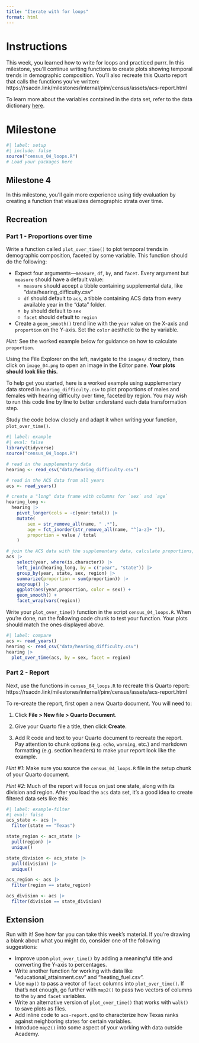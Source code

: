 ```yaml
---
title: "Iterate with for loops"
format: html
---
```


# Instructions

This week, you learned how to write for loops and practiced purrr. In this milestone, you'll continue writing functions to create plots showing temporal trends in demographic composition. You'll also recreate this Quarto report that calls the functions you've written: https://rsacdn.link/milestones/internal/pinr/census/assets/acs-report.html

To learn more about the variables contained in the data set, refer to the data dictionary [here](https://rsacdn.link/milestones/internal/pinr/census/assets/census_dictionary.html){target="_blank" rel="noopener noreferrer"}.

# Milestone

```r
#| label: setup
#| include: false
source("census_04_loops.R")
# Load your packages here

```

## Milestone 4

In this milestone, you'll gain more experience using tidy evaluation by creating a function that visualizes demographic strata over time.

## Recreation

### Part 1 - Proportions over time

Write a function called `plot_over_time()` to plot temporal trends in demographic composition, faceted by some variable. This function should do the following:

* Expect four arguments---`measure`, `df`, `by`, and `facet`. Every argument but `measure` should have a default value:
  * `measure` should accept a tibble containing supplemental data, like "data/hearing_difficulty.csv"
  * `df` should default to `acs`, a tibble containing ACS data from every available year in the "data" folder.
  * `by` should default to `sex`
  * `facet` should default to `region`
  
* Create a `geom_smooth()` trend line with the `year` value on the X-axis and `proportion` on the Y-axis. Set the `color` aesthetic to the `by` variable. 

*Hint:* See the worked example below for guidance on how to calculate `proportion`.

Using the File Explorer on the left, navigate to the `images/` directory, then click on `image_04.png` to open an image in the Editor pane. **Your plots should look like this.**

To help get you started, here is a worked example using supplementary data stored in `hearing_difficulty.csv` to plot proportions of males and females with hearing difficulty over time, faceted by region. You may wish to run this code line by line to better understand each data transformation step. 

Study the code below closely and adapt it when writing your function, `plot_over_time()`.

```r
#| label: example
#| eval: false
library(tidyverse)
source("census_04_loops.R")

# read in the supplementary data
hearing <- read_csv("data/hearing_difficulty.csv") 

# read in the ACS data from all years
acs <- read_years() 

# create a "long" data frame with columns for `sex` and `age`
hearing_long <- 
  hearing |> 
    pivot_longer(cols = -c(year:total)) |> 
    mutate(
        sex = str_remove_all(name, " .*"),
        age = fct_inorder(str_remove_all(name, "^[a-z]+ ")),
        proportion = value / total
    )

# join the ACS data with the supplementary data, calculate proportions, and plot
acs |> 
    select(year, where(is.character)) |> 
    left_join(hearing_long, by = c("year", "state")) |> 
    group_by(year, state, sex, region) |> 
    summarize(proportion = sum(proportion)) |>
    ungroup() |> 
    ggplot(aes(year,proportion, color = sex)) +
    geom_smooth() + 
    facet_wrap(vars(region))
```

Write your `plot_over_time()` function in the script `census_04_loops.R`. When you're done, run the following code chunk to test your function. Your plots should match the ones displayed above.

```r
#| label: compare
acs <- read_years()
hearing <- read_csv("data/hearing_difficulty.csv")
hearing |> 
  plot_over_time(acs, by = sex, facet = region)
```

### Part 2 - Report

Next, use the functions in `census_04_loops.R` to recreate this Quarto report: 
https://rsacdn.link/milestones/internal/pinr/census/assets/acs-report.html

To re-create the report, first open a new Quarto document. You will need to: 

1. Click **File > New file > Quarto Document**. 

2. Give your Quarto file a title, then click **Create**. 

3. Add R code and text to your Quarto document to recreate the report. Pay attention to chunk options (e.g. `echo`, `warning`, etc.) and markdown formatting (e.g. section headers) to make your report look like the example. 

*Hint #1*: Make sure you source the `census_04_loops.R` file in the setup chunk of your Quarto document.

*Hint #2*: Much of the report will focus on just one state, along with its division and region. After you load the `acs` data set, it's a good idea to create filtered data sets like this:

```r
#| label: example-filter
#| eval: false
acs_state <- acs |> 
  filter(state == "Texas")

state_region <- acs_state |> 
  pull(region) |> 
  unique()

state_division <- acs_state |> 
  pull(division) |> 
  unique()

acs_region <- acs |> 
  filter(region == state_region)

acs_division <- acs |> 
  filter(division == state_division)
```

## Extension

Run with it! See how far you can take this week's material. If you're drawing a blank about what you might do, consider one of the following suggestions:

* Improve upon `plot_over_time()` by adding a meaningful title and converting the Y-axis to percentages.
* Write another function for working with data like "educational_attainment.csv" and "heating_fuel.csv".
* Use `map()` to pass a vector of `facet` columns into `plot_over_time()`. If that's not enough, go further with `map2()` to pass two vectors of columns to the `by` and `facet` variables.
* Write an alternative version of `plot_over_time()` that works with `walk()` to save plots as files.
* Add inline code to `acs-report.qmd` to characterize how Texas ranks against neighboring states for certain variables.
* Introduce `map2()` into some aspect of your working with data outside Academy.
